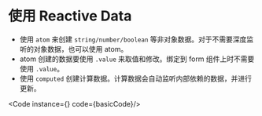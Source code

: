 
# 使用 Reactive Data
 - 使用 `atom` 来创建 `string/number/boolean` 等非对象数据。对于不需要深度监听的对象数据，也可以使用 atom。
 - atom 创建的数据要使用 `.value` 来取值和修改。绑定到 form 组件上时不需要使用 `.value`。
 - 使用 `computed` 创建计算数据。计算数据会自动监听内部依赖的数据，并进行更新。

<Code instance={<Basic />} code={basicCode}/>

<Tips content="Axii 实现了局部更新。这意味着视图的每个节点只当自己绑定的 reactive 数据变化时才会局部变化。如果没有外部引起的变化，那么组件函数只会执行一次。" />
